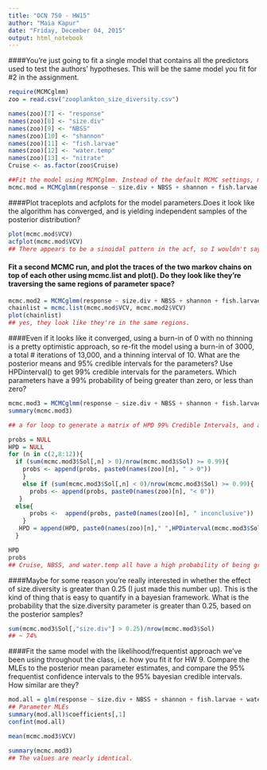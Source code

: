 ---
title: "OCN 750 - HW15"
author: "Maia Kapur"
date: "Friday, December 04, 2015"
output: html_notebook
---
####You're just going to fit a single model that contains all the predictors used to test the authors' hypotheses. This will be the same model you fit for #2 in the assignment. 

```{r, message = F, warning = F}
require(MCMCglmm)
zoo = read.csv("zooplankton_size_diversity.csv")

names(zoo)[7] <- "response"
names(zoo)[8] <- "size.div"
names(zoo)[9] <- "NBSS"
names(zoo)[10] <- "shannon"
names(zoo)[11] <- "fish.larvae"
names(zoo)[12] <- "water.temp"
names(zoo)[13] <- "nitrate"
Cruise <- as.factor(zoo$Cruise)

##Fit the model using MCMCglmm. Instead of the default MCMC settings, make it so that there is zero 'burn-in', 1000 total iterations, and no thinning of the markov chain.
mcmc.mod = MCMCglmm(response ~ size.div + NBSS + shannon + fish.larvae + water.temp + nitrate + Cruise, data = zoo, burnin = 0, nitt = 1000, thin = 1)

```
####Plot traceplots and acfplots for the model parameters.Does it look like the algorithm has converged, and is yielding independent samples of the posterior distribution?
```{r, message = F, warning = F}
plot(mcmc.mod$VCV)
acfplot(mcmc.mod$VCV)
## There appears to be a sinoidal pattern in the acf, so I wouldn't say they are completely independent, though the acf values are pretty small. The trace plot suggests convergence.
```
#### Fit a second MCMC run, and plot the traces of the two markov chains on top of each other using mcmc.list and plot(). Do they look like they're traversing the same regions of parameter space?
```{r, message = F, warning = F}
mcmc.mod2 = MCMCglmm(response ~ size.div + NBSS + shannon + fish.larvae + water.temp + nitrate + Cruise, data = zoo, burnin = 0, nitt = 1000, thin = 1)
chainlist = mcmc.list(mcmc.mod$VCV, mcmc.mod2$VCV)
plot(chainlist)
## yes, they look like they're in the same regions.
```
####Even if it looks like it converged, using a burn-in of 0 with no thinning is a pretty optimistic approach, so re-fit the model using a burn-in of 3000, a total # iterations of 13,000, and a thinning interval of 10. What are the posterior means and 95% credible intervals for the parameters? Use HPDinterval() to get 99% credible intervals for the parameters. Which parameters have a 99% probability of being greater than zero, or less than zero?
```{r}
mcmc.mod3 = MCMCglmm(response ~ size.div + NBSS + shannon + fish.larvae + water.temp + nitrate + Cruise, data = zoo, burnin = 3000, nitt = 13000, thin = 10)
summary(mcmc.mod3)

## a for loop to generate a matrix of HPD 99% Credible Intervals, and a TRUE/FALSE indicator of which params are 99% likely to be >< 0

probs = NULL
HPD = NULL
for (n in c(2,8:12)){
  if (sum(mcmc.mod3$Sol[,n] > 0)/nrow(mcmc.mod3$Sol) >= 0.99){
    probs <- append(probs, paste0(names(zoo)[n], " > 0"))
    }
    else if (sum(mcmc.mod3$Sol[,n] < 0)/nrow(mcmc.mod3$Sol) >= 0.99){
      probs <- append(probs, paste0(names(zoo)[n], "< 0"))
   }
  else{
      probs <-  append(probs, paste0(names(zoo)[n], " inconclusive"))
    }
   HPD = append(HPD, paste0(names(zoo)[n]," ",HPDinterval(mcmc.mod3$Sol[,n], prob = 0.99)))
  }

HPD
probs
## Cruise, NBSS, and water.temp all have a high probability of being greater than zero. None have a 99% probability of being less than 0.

```
####Maybe for some reason you're really interested in whether the effect of size.diversity is greater than 0.25 (I just made this number up). This is the kind of thing that is easy to quantify in a bayesian framework. What is the probability that the size.diversity parameter is greater than 0.25, based on the posterior samples?
```{r}
sum(mcmc.mod3$Sol[,"size.div"] > 0.25)/nrow(mcmc.mod3$Sol)
## ~ 74%
```
####Fit the same model with the likelihood/frequentist approach we've been using throughout the class, i.e. how you fit it for HW 9. Compare the MLEs to the posterior mean parameter estimates, and compare the 95% frequentist confidence intervals to the 95% bayesian credible intervals. How similar are they?
```{r}
mod.all = glm(response ~ size.div + NBSS + shannon + fish.larvae + water.temp + nitrate + Cruise, data = zoo, na.action = na.pass)
## Parameter MLEs
summary(mod.all)$coefficients[,1]
confint(mod.all)

mean(mcmc.mod3$VCV)

summary(mcmc.mod3)
## The values are nearly identical.

```

